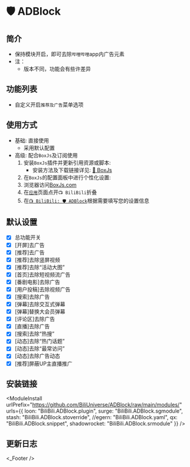 
# 🛡️ ADBlock

## 简介
* 保持模块开启，即可去除`哔哩哔哩`app内广告元素
* 注：
  * 版本不同，功能会有些许差异

## 功能列表
* 自定义开启`推荐及广告`菜单选项

## 使用方式
* 基础: 直接使用
  * 采用默认配置
* 高级: 配合`BoxJs`及订阅使用
  1. 安装`BoxJs`插件并更新引用资源或脚本:
     * 安装方法及下载链接详见: [🧰 BoxJs](./box-js)
  2. 在`BoxJs`的配置面板中进行个性化设置:
    1. 浏览器访问[BoxJs.com](http://boxjs.com)
    2. 在[`应用`](http://boxjs.com/#/app)页面点开`📺 BiliBili`折叠
    3. 在[`📺 BiliBili: 🛡️ ADBlock`](http://boxjs.com/#/app/BiliBili.ADBlock)根据需要填写您的设置信息

## 默认设置
- [x] 总功能开关
- [x] [开屏]去广告
- [x] [推荐]去广告
- [x] [推荐]去除竖屏视频
- [x] [推荐]去除“活动大图”
- [x] [首页]去除短视频流广告
- [x] [番剧电影]去除广告
- [x] [用户投稿]去除视频广告
- [x] [搜索]去除广告
- [x] [弹幕]去除交互式弹幕
- [x] [弹幕]替换大会员弹幕
- [x] [评论区]去除广告
- [x] [直播]去除广告
- [x] [搜索]去除“热搜”
- [x] [动态]去除“热门话题”
- [x] [动态]去除“最常访问”
- [x] [动态]去除广告动态
- [x] [推荐]屏蔽UP主直播推广

## 安装链接
<ModuleInstall
  urlPrefix="https://github.com/BiliUniverse/ADBlock/raw/main/modules/"
  urls={{
    loon: "BiliBili.ADBlock.plugin",
    surge: "BiliBili.ADBlock.sgmodule",
    stash: "BiliBili.ADBlock.stoverride",
    //egern: "BiliBili.ADBlock.yaml",
    qx: "BiliBili.ADBlock.snippet",
    shadowrocket: "BiliBili.ADBlock.srmodule"
  }}
/>

## 更新日志

<_Footer />
